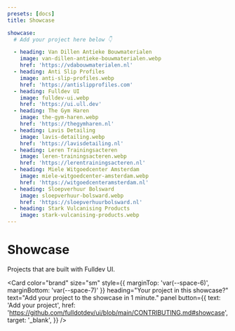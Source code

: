 ```yaml
---
presets: [docs]
title: Showcase

showcase:
  # Add your project here below 👇

  - heading: Van Dillen Antieke Bouwmaterialen
    image: van-dillen-antieke-bouwmaterialen.webp
    href: 'https://vdabouwmaterialen.nl'
  - heading: Anti Slip Profiles
    image: anti-slip-profiles.webp
    href: 'https://antislipprofiles.com'
  - heading: Fulldev UI
    image: fulldev-ui.webp
    href: 'https://ui.ull.dev'
  - heading: The Gym Haren
    image: the-gym-haren.webp
    href: 'https://thegymharen.nl'
  - heading: Lavis Detailing
    image: lavis-detailing.webp
    href: 'https://lavisdetailing.nl'
  - heading: Leren Trainingsacteren
    image: leren-trainingsacteren.webp
    href: 'https://lerentrainingsacteren.nl'
  - heading: Miele Witgoedcenter Amsterdam
    image: miele-witgoedcenter-amsterdam.webp
    href: 'https://witgoedcenteramsterdam.nl'
  - heading: Sloepverhuur Bolsward
    image: sloepverhuur-bolsward.webp
    href: 'https://sloepverhuurbolsward.nl'
  - heading: Stark Vulcanising Products
    image: stark-vulcanising-products.webp
---
```



# Showcase

Projects that are built with Fulldev UI.

<Card
  color="brand"
  size="sm"
  style={{ marginTop: 'var(--space-6)', marginBottom: 'var(--space-7)' }}
  heading="Your project in this showcase?"
  text="Add your project to the showcase in 1 minute."
  panel
  button={{
    text: 'Add your project',
    href: 'https://github.com/fulldotdev/ui/blob/main/CONTRIBUTING.md#showcase',
    target: '_blank',
  }}
/>

<Cards
  structure="masonry"
  position="inset"
  panel
  cards={frontmatter.showcase}
/>
